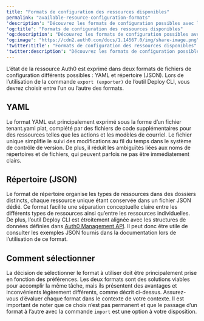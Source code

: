 ---
title: "Formats de configuration des ressources disponibles"
permalink: "available-resource-configuration-formats"
'description': "Découvrez les formats de configuration possibles avec l’outil Auth0 Deploy CLI."
'og:title': "Formats de configuration des ressources disponibles"
'og:description': "Découvrez les formats de configuration possibles avec l’outil Auth0 Deploy CLI."
'og:image': "https://cdn2.auth0.com/docs/1.14567.0/img/share-image.png"
'twitter:title': "Formats de configuration des ressources disponibles"
'twitter:description': "Découvrez les formats de configuration possibles avec l’outil Auth0 Deploy CLI."
---

L’état de la ressource Auth0 est exprimé dans deux formats de fichiers de configuration différents possibles : YAML et répertoire (JSON). Lors de l’utilisation de la commande `export (exporter)` de l’outil Deploy CLI, vous devrez choisir entre l’un ou l’autre des formats.

## YAML

Le format YAML est principalement exprimé sous la forme d’un fichier tenant.yaml plat, complété par des fichiers de code supplémentaires pour des ressources telles que les actions et les modèles de courriel. Le fichier unique simplifie le suivi des modifications au fil du temps dans le système de contrôle de version. De plus, il réduit les ambiguïtés liées aux noms de répertoires et de fichiers, qui peuvent parfois ne pas être immédiatement clairs.

## Répertoire (JSON)

Le format de répertoire organise les types de ressources dans des dossiers distincts, chaque ressource unique étant conservée dans un fichier JSON dédié. Ce format facilite une séparation conceptuelle claire entre les différents types de ressources ainsi qu’entre les ressources individuelles. De plus, l’outil Deploy CLI est étroitement alignée avec les structures de données définies dans [Auth0 Management API](https://auth0.com/docs/api/management/v2). Il peut donc être utile de consulter les exemples JSON fournis dans la documentation lors de l’utilisation de ce format.

## Comment sélectionner

La décision de sélectionner le format à utiliser doit être principalement prise en fonction des préférences. Les deux formats sont des solutions viables pour accomplir la même tâche, mais ils présentent des avantages et inconvénients légèrement différents, comme décrit ci-dessus. Assurez-vous d’évaluer chaque format dans le contexte de votre contexte. Il est important de noter que ce choix n’est pas permanent et que le passage d’un format à l’autre avec la commande `import` est une option à votre disposition.